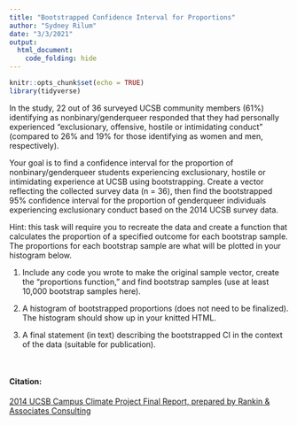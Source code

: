```yaml
---
title: "Bootstrapped Confidence Interval for Proportions"
author: "Sydney Rilum"
date: "3/3/2021"
output: 
  html_document:
    code_folding: hide
---
```


```r
knitr::opts_chunk$set(echo = TRUE)
library(tidyverse)
```

In the study, 22 out of 36 surveyed UCSB community members (61%) identifying as nonbinary/genderqueer responded that they had personally experienced “exclusionary, offensive, hostile or intimidating conduct” (compared to 26% and 19% for those identifying as women and men, respectively). 

Your goal is to find a confidence interval for the proportion of nonbinary/genderqueer students experiencing exclusionary, hostile or intimidating experience at UCSB using bootstrapping. Create a vector reflecting the collected survey data (n = 36), then find the bootstrapped 95% confidence interval for the proportion of genderqueer individuals experiencing exclusionary conduct based on the 2014 UCSB survey data.
 
Hint: this task will require you to recreate the data and create a function that calculates the proportion of a specified outcome for each bootstrap sample. The proportions for each bootstrap sample are what will be plotted in your histogram below.


1) Include any code you wrote to make the original sample vector, create the “proportions function,” and find bootstrap samples (use at least 10,000 bootstrap samples here).

2) A histogram of bootstrapped proportions (does not need to be finalized). The histogram should show up in your knitted HTML. 

3) A final statement (in text) describing the bootstrapped CI in the context of the data (suitable for publication).



<br>

#### Citation:

[2014 UCSB Campus Climate Project Final Report, prepared by Rankin & Associates Consulting](http://campusclimate.ucop.edu/_common/files/pdf-climate/ucsb-full-report.pdf)
